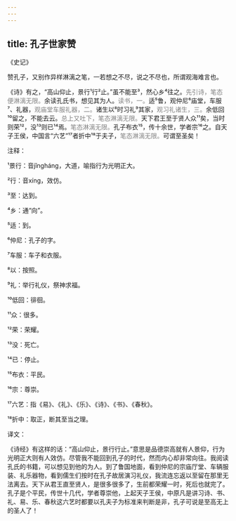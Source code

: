 ```yaml
---
---
---
```

title: 孔子世家赞
---




《史记》





赞孔子，又别作异样淋漓之笔，一若想之不尽，说之不尽也，所谓观海难言也。





《诗》有之，“高山仰止，景行¹行²止。”虽不能至³，然心乡⁴往之。<font color=gray font-size=0.8rem>先引诗，笔态便淋漓无限。</font>余读孔氏书，想见其为人。<font color=gray font-size=0.8rem>读书，一。</font>适⁵鲁，观仲尼⁶庙堂，车服⁷、礼器，<font color=gray font-size=0.8rem>观庙堂车服礼器，二。</font>诸生以⁸时习礼⁹其家，<font color=gray font-size=0.8rem>观习礼诸生，三。</font>余低回¹⁰留之，不能去云。<font color=gray font-size=0.8rem>总上又吐下，笔态淋漓无限。</font>天下君王至于贤人众¹¹矣，当时则荣¹²，没¹³则已¹⁴焉。<font color=gray font-size=0.8rem>笔态淋漓无限。</font>孔子布衣¹⁵，传十余世，学者宗¹⁶之。自天子王侯，中国言“六艺”¹⁷者折中¹⁸于夫子，<font color=gray font-size=0.8rem>笔态淋漓无限。</font>可谓至圣矣！

注释：

¹景行：音jǐngháng，大道，喻指行为光明正大。

²行：音xíng，效仿。

³至：达到。

⁴乡：通“向”。

⁵适：到。

⁶仲尼：孔子的字。

⁷车服：车子和衣服。

⁸以：按照。

⁹礼：举行礼仪，祭神求福。

¹⁰低回：徘徊。

¹¹众：很多。

¹²荣：荣耀。

¹³没：死亡。

¹⁴已：停止。

¹⁵布衣：平民。

¹⁶宗：尊崇。

¹⁷六艺：指《易》、《礼》、《乐》、《诗》、《书》、《春秋》。

¹⁸折中：取正，断其至当之理。

译文：

《诗经》有这样的话：“高山仰止，景行行止。”意思是品德崇高就有人景仰，行为光明正大则有人效仿。尽管我不能回到孔子的时代，然而内心却非常向往。我阅读孔氏的书籍，可以想见到他的为人。到了鲁国地面，看到仲尼的宗庙厅堂、车辆服装、礼乐器物，看到儒生们按时在孔子故居演习礼仪，我流连忘返以至留在那里无法离去。天下从君王直至贤人，是很多很多了，生前都荣耀一时，死后也就完了。孔子是个平民，传世十几代，学者尊崇他，上起天子王侯，中原凡是讲习诗、书、礼、易、乐、春秋这六艺时都要以孔夫子为标准来判断是非，孔子可说是至高无上的圣人了！